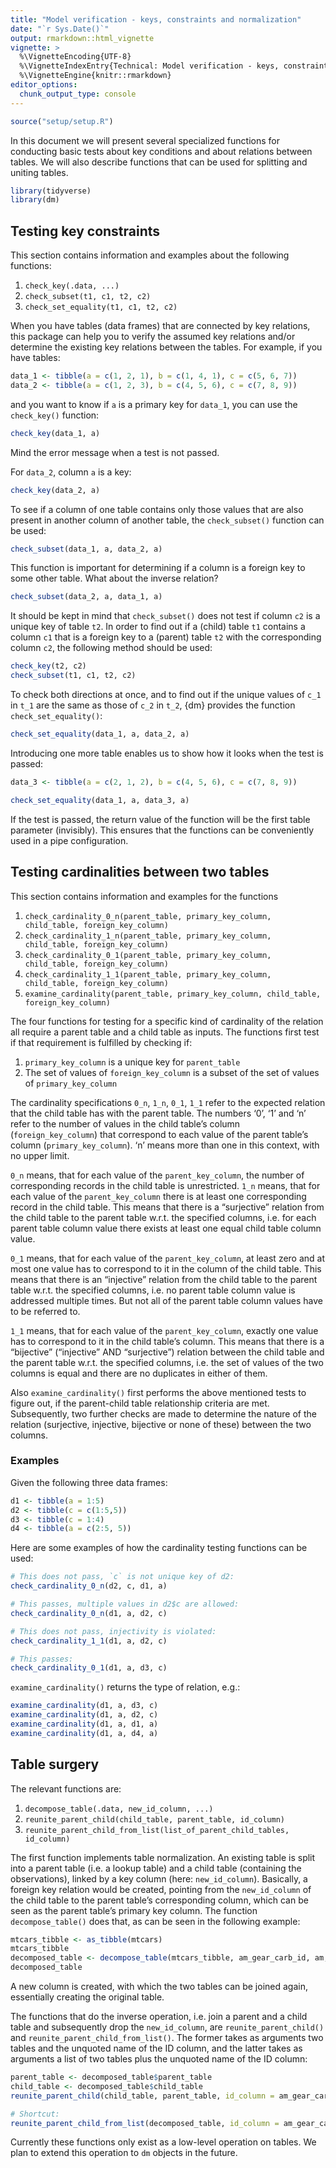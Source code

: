 ```yaml
---
title: "Model verification - keys, constraints and normalization"
date: "`r Sys.Date()`"
output: rmarkdown::html_vignette
vignette: >
  %\VignetteEncoding{UTF-8}
  %\VignetteIndexEntry{Technical: Model verification - keys, constraints and normalization}
  %\VignetteEngine{knitr::rmarkdown}
editor_options:
  chunk_output_type: console
---
```



``````r
source("setup/setup.R")
``````

In this document we will present several specialized functions for conducting basic tests about key conditions and about relations between tables.
We will also describe functions that can be used for splitting and uniting tables.

```r
library(tidyverse)
library(dm)
```


## Testing key constraints

This section contains information and examples about the following functions:

1. `check_key(.data, ...)`
1. `check_subset(t1, c1, t2, c2)`
1. `check_set_equality(t1, c1, t2, c2)`

When you have tables (data frames) that are connected by key relations, this package can help you to verify the assumed key relations and/or determine the existing key relations between the tables.
For example, if you have tables:

```r
data_1 <- tibble(a = c(1, 2, 1), b = c(1, 4, 1), c = c(5, 6, 7))
data_2 <- tibble(a = c(1, 2, 3), b = c(4, 5, 6), c = c(7, 8, 9))
```

and you want to know if `a` is a primary key for `data_1`, you can use the `check_key()` function:

```r
check_key(data_1, a)
```

Mind the error message when a test is not passed.

For `data_2`, column `a` is a key:

```r
check_key(data_2, a)
```

To see if a column of one table contains only those values that are also present in another column of another table, the `check_subset()` function can be used:

```r
check_subset(data_1, a, data_2, a)
```

This function is important for determining if a column is a foreign key to some other table.
What about the inverse relation?

```r
check_subset(data_2, a, data_1, a)
```

It should be kept in mind that `check_subset()` does not test if column `c2` is a unique key of table `t2`.
In order to find out if a (child) table `t1` contains a column `c1` that is a foreign key to a (parent) table `t2` with the corresponding column `c2`, the following method should be used:

```r
check_key(t2, c2)
check_subset(t1, c1, t2, c2)
```

To check both directions at once, and to find out if the unique values of `c_1` in `t_1` are the same as those of `c_2` in `t_2`, {dm} provides the function `check_set_equality()`:

```r
check_set_equality(data_1, a, data_2, a)
```

Introducing one more table enables us to show how it looks when the test is passed:

```r
data_3 <- tibble(a = c(2, 1, 2), b = c(4, 5, 6), c = c(7, 8, 9))

check_set_equality(data_1, a, data_3, a)
```

If the test is passed, the return value of the function will be the first table parameter (invisibly).
This ensures that the functions can be conveniently used in a pipe configuration.

## Testing cardinalities between two tables

This section contains information and examples for the functions

1. `check_cardinality_0_n(parent_table, primary_key_column, child_table, foreign_key_column)`
1. `check_cardinality_1_n(parent_table, primary_key_column, child_table, foreign_key_column)`
1. `check_cardinality_0_1(parent_table, primary_key_column, child_table, foreign_key_column)`
1. `check_cardinality_1_1(parent_table, primary_key_column, child_table, foreign_key_column)`
1. `examine_cardinality(parent_table, primary_key_column, child_table, foreign_key_column)`

The four functions for testing for a specific kind of cardinality of the relation all require a parent table and a child table as inputs.
The functions first test if that requirement is fulfilled by checking if:

1. `primary_key_column` is a unique key for `parent_table`
1. The set of values of `foreign_key_column` is a subset of the set of values of `primary_key_column`

The cardinality specifications `0_n`, `1_n`, `0_1`, `1_1` refer to the expected relation that the child table has with the parent table.
The numbers '0', '1' and 'n' refer to the number of values in the child table's column (`foreign_key_column`) that correspond to each value of the parent table's column (`primary_key_column`).
'n' means more than one in this context, with no upper limit.

`0_n` means, that for each value of the `parent_key_column`, the number of corresponding records in the child table is unrestricted.
`1_n` means, that for each value of the `parent_key_column` there is at least one corresponding record in the child table.
This means that there is a "surjective" relation from the child table to the parent table w.r.t. the specified columns, i.e. for each parent table column value there exists at least one equal child table column value.

`0_1` means, that for each value of the `parent_key_column`, at least zero and at most one value has to correspond to it in the column of the child table.
This means that there is an "injective" relation from the child table to the parent table w.r.t. the specified columns, i.e. no parent table column value is addressed multiple times.
But not all of the parent table column values have to be referred to.

`1_1` means, that for each value of the `parent_key_column`, exactly one value has to correspond to it in the child table's column.
This means that there is a "bijective" ("injective" AND "surjective") relation between the child table and the parent table w.r.t. the specified columns, i.e. the set of values of the two columns is equal and there are no duplicates in either of them.

Also `examine_cardinality()` first performs the above mentioned tests to figure out, if the parent-child table relationship criteria are met.
Subsequently, two further checks are made to determine the nature of the relation (surjective, injective, bijective or none of these) between the two columns.

### Examples

Given the following three data frames:
```r
d1 <- tibble(a = 1:5)
d2 <- tibble(c = c(1:5,5))
d3 <- tibble(c = 1:4)
d4 <- tibble(a = c(2:5, 5))
```

Here are some examples of how the cardinality testing functions can be used:

```r
# This does not pass, `c` is not unique key of d2:
check_cardinality_0_n(d2, c, d1, a)

# This passes, multiple values in d2$c are allowed:
check_cardinality_0_n(d1, a, d2, c)

# This does not pass, injectivity is violated:
check_cardinality_1_1(d1, a, d2, c)

# This passes:
check_cardinality_0_1(d1, a, d3, c)
```

`examine_cardinality()` returns the type of relation, e.g.:
```r
examine_cardinality(d1, a, d3, c)
examine_cardinality(d1, a, d2, c)
examine_cardinality(d1, a, d1, a)
examine_cardinality(d1, a, d4, a)
```


## Table surgery

The relevant functions are:

1. `decompose_table(.data, new_id_column, ...)`
1. `reunite_parent_child(child_table, parent_table, id_column)`
1. `reunite_parent_child_from_list(list_of_parent_child_tables, id_column)`

The first function implements table normalization.
An existing table is split into a parent table (i.e. a lookup table) and a child table (containing the observations), linked by a key column (here: `new_id_column`).
Basically, a foreign key relation would be created, pointing from the  `new_id_column` of the child table to the parent table's corresponding column, which can be seen as the parent table's primary key column.
The function `decompose_table()` does that, as can be seen in the following example:
```r
mtcars_tibble <- as_tibble(mtcars)
mtcars_tibble
decomposed_table <- decompose_table(mtcars_tibble, am_gear_carb_id, am, gear, carb)
decomposed_table
```

A new column is created, with which the two tables can be joined again, essentially creating the original table.

The functions that do the inverse operation, i.e. join a parent and a child table and subsequently drop the `new_id_column`, are `reunite_parent_child()` and `reunite_parent_child_from_list()`.
The former takes as arguments two tables and the unquoted name of the ID column, and the latter takes as arguments a list of two tables plus the unquoted name of the ID column:

```r
parent_table <- decomposed_table$parent_table
child_table <- decomposed_table$child_table
reunite_parent_child(child_table, parent_table, id_column = am_gear_carb_id)
```

```r
# Shortcut:
reunite_parent_child_from_list(decomposed_table, id_column = am_gear_carb_id)
```

Currently these functions only exist as a low-level operation on tables.
We plan to extend this operation to `dm` objects in the future.
